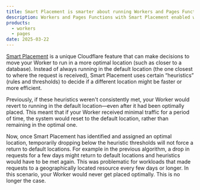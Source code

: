 ```yaml
---
title: Smart Placement is smarter about running Workers and Pages Functions in the best locations
description: Workers and Pages Functions with Smart Placement enabled will not unexpectedly return to default locations if request traffic dips.
products:
  - workers
  - pages
date: 2025-03-22
---
```


[Smart Placement](/workers/configuration/smart-placement/) is a unique Cloudflare feature that can make decisions to move your Worker to run in a more optimal location (such as closer to a database). Instead of always running in the default location (the one closest to where the request is received), Smart Placement uses certain “heuristics” (rules and thresholds) to decide if a different location might be faster or more efficient.

Previously, if these heuristics weren't consistently met, your Worker would revert to running in the default location—even after it had been optimally placed. This meant that if your Worker received minimal traffic for a period of time, the system would reset to the default location, rather than remaining in the optimal one.

Now, once Smart Placement has identified and assigned an optimal location, temporarily dropping below the heuristic thresholds will not force a return to default locations. For example in the previous algorithm, a drop in requests for a few days might return to default locations and heuristics would have to be met again. This was problematic for workloads that made requests to a geographically located resource every few days or longer. In this scenario, your Worker would never get placed optimally. This is no longer the case.
